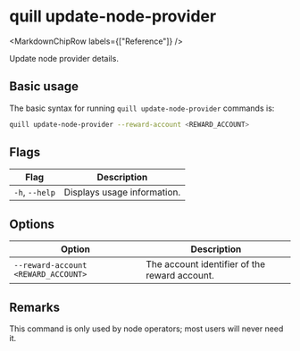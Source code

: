 
# quill update-node-provider

<MarkdownChipRow labels={["Reference"]} />

Update node provider details.

## Basic usage

The basic syntax for running `quill update-node-provider` commands is:

``` bash
quill update-node-provider --reward-account <REWARD_ACCOUNT>
```


## Flags

| Flag           | Description                 |
|----------------|-----------------------------|
| `-h`, `--help` | Displays usage information. |

## Options

| Option                              | Description                                   |
|-------------------------------------|-----------------------------------------------|
| `--reward-account <REWARD_ACCOUNT>` | The account identifier of the reward account. |

## Remarks

This command is only used by node operators; most users will never need it.
